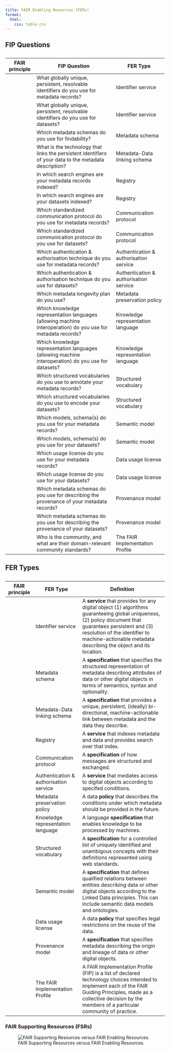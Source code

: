 ```yaml
---
title: FAIR Enabling Resources (FERs)
format: 
  html:
    css: table.css
---
```


## FIP Questions

```{=html}
<table class="fipq">
<caption><span data-qmd="FAIR Implementation Profile (FIP) Questions. Adapted from https://bit.ly/yourFIP."></span></caption>
<thead>
  <tr>
    <th>FAIR principle</th>
    <th>FIP Question</th>
    <th>FER Type</th>
  </tr></thead>
<tbody>
  <tr>
    <td><span data-qmd="{{< var F1 >}}"></span></td>
    <td>What globally unique, persistent, resolvable identifiers do you use for metadata records?</td>
    <td>Identifier service</td>
  </tr>
    <tr>
    <td><span data-qmd="{{< var F1 >}}"></span></td>
    <td>What globally unique, persistent, resolvable identifiers do you use for datasets?</td>
    <td>Identifier service</td>
  </tr>
  <tr>
    <td><span data-qmd="{{< var F2 >}}"></span></td>
    <td>Which metadata schemas do you use for findability?</td>
    <td>Metadata schema</td>
  </tr>
  <tr>
    <td><span data-qmd="{{< var F3 >}}"></span></td>
    <td>What is the technology that links the persistent identifiers of your data to the metadata description?</td>
    <td>Metadata-Data linking schema</td>
  </tr>
  <tr>
    <td><span data-qmd="{{< var F4 >}}"></span></td>
    <td>In which search engines are your metadata records indexed?</td>
    <td>Registry</td>
  </tr>
  <tr>
    <td><span data-qmd="{{< var F4 >}}"></span></td>
    <td>In which search engines are your datasets indexed?</td>
    <td>Registry</td>
  </tr>
  <tr>
    <td><span data-qmd="{{< var A1-1 >}}"></span></td>
    <td>Which standardized communication protocol do you use for metadata records?</td>
    <td>Communication protocol</td>
  </tr>
  <tr>
    <td><span data-qmd="{{< var A1-1 >}}"></span></td>
    <td>Which standardized communication protocol do you use for datasets?</td>
    <td>Communication protocol</td>
  </tr>
  <tr>
    <td><span data-qmd="{{< var A1-2 >}}"></span></td>
    <td>Which authentication & authorisation technique do you use for metadata records?</td>
    <td>Authentication &amp; authorisation service</td>
  </tr>
  <tr>
    <td><span data-qmd="{{< var A1-2 >}}"></span></td>
    <td>Which authentication & authorisation technique do you use for datasets?</td>
    <td>Authentication &amp; authorisation service</td>
  </tr>
  <tr>
    <td><span data-qmd="{{< var A2 >}}"></span></td>
    <td>Which metadata longevity plan do you use?</td>
    <td>Metadata preservation policy</td>
  </tr>
  <tr>
    <td><span data-qmd="{{< var I1 >}}"></span></td>
    <td>Which knowledge representation languages (allowing machine interoperation) do you use for metadata records?</td>
    <td>Knowledge representation language</td>
  </tr>
  <tr>
    <td><span data-qmd="{{< var I1 >}}"></span></td>
    <td>Which knowledge representation languages (allowing machine interoperation) do you use for datasets?</td>
    <td>Knowledge representation language</td>
  </tr>
  <tr>
    <td><span data-qmd="{{< var I2 >}}"></span></td>
    <td>Which structured vocabularies do you use to annotate your metadata records?</td>
    <td>Structured vocabulary</td>
  </tr>
  <tr>
    <td><span data-qmd="{{< var I2 >}}"></span></td>
    <td>Which structured vocabularies do you use to encode your datasets?</td>
    <td>Structured vocabulary</td>
  </tr>
  <tr>
    <td><span data-qmd="{{< var I3 >}}"></span></td>
    <td>Which models, schema(s) do you use for your metadata records?</td>
    <td>Semantic model</td>
  </tr>
  <tr>
    <td><span data-qmd="{{< var I3 >}}"></span></td>
    <td>Which models, schema(s) do you use for your datasets?</td>
    <td>Semantic model</td>
  </tr>
  <tr>
    <td><span data-qmd="{{< var R1-1 >}}"></span></td>
    <td>Which usage license do you use for your metadata records?</td>
    <td>Data usage license</td>
  </tr>
  <tr>
    <td><span data-qmd="{{< var R1-1 >}}"></span></td>
    <td>Which usage license do you use for your datasets?</td>
    <td>Data usage license</td>
  </tr>
  <tr>
    <td><span data-qmd="{{< var R1-2 >}}"></span></td>
    <td>Which metadata schemas do you use for describing the provenance of your metadata records?</td>
    <td>Provenance model</td>
  </tr>
  <tr>
    <td><span data-qmd="{{< var R1-2 >}}"></span></td>
    <td>Which metadata schemas do you use for describing the provenance of your datasets?</td>
    <td>Provenance model</td>
  </tr>
  <tr>
    <td><span data-qmd="{{< var R1-3 >}}"></span></td>
    <td>Who is the community, and what are their domain-relevant community standards?</td>
    <td>The FAIR Implementation Profile</td>
  </tr>
</tbody></table>
```

## FER Types

```{=html}
<table class="fer">
<caption><span data-qmd="FAIR Enabling Resource (FER) Types. Adapted from @3pff_references."></span></caption>
<thead>
  <tr>
    <th>FAIR principle</th>
    <th>FER Type</th>
    <th>Definition</th>
  </tr></thead>
<tbody>
  <tr>
    <td><span data-qmd="{{< var F1 >}}"></span></td>
    <td>Identifier service</td>
    <td>A <b>service</b> that provides for any digital object (1) algorithms guaranteeing global uniqueness, (2) policy document that guarantees persistent and (3) resolution of the identifier to machine-actionable metadata describing the object and its location.</td>
  </tr>
  <tr>
    <td><span data-qmd="{{< var F2 >}}"></span></td>
    <td>Metadata schema</td>
    <td>A <b>specification</b> that specifies the structured representation of metadata describing attributes of data or other digital objects in terms of semantics, syntax and optionality.</td>
  </tr>
  <tr>
    <td><span data-qmd="{{< var F3 >}}"></span></td>
    <td>Metadata-Data linking schema</td>
    <td>A <b>specification</b> that provides a unique, persistent, (ideally) bi-directional, machine-actionable link between metadata and the data they describe.</td>
  </tr>
  <tr>
    <td><span data-qmd="{{< var F4 >}}"></span></td>
    <td>Registry</td>
    <td>A <b>service</b> that indexes metadata and data and provides search over that index.</td>
  </tr>
  <tr>
    <td><span data-qmd="{{< var A1-1 >}}"></span></td>
    <td>Communication protocol</td>
    <td>A <b>specification</b> of how messages are structured and exchanged.</td>
  </tr>
  <tr>
    <td><span data-qmd="{{< var A1-2 >}}"></span></td>
    <td>Authentication &amp; authorisation service</td>
    <td>A <b>service</b> that mediates access to digital objects according to specifed conditions.</td>
  </tr>
  <tr>
    <td><span data-qmd="{{< var A2 >}}"></span></td>
    <td>Metadata preservation policy</td>
    <td>A data <b>policy</b> that describes the conditions under which metadata should be provided in the future.</td>
  </tr>
  <tr>
    <td><span data-qmd="{{< var I1 >}}"></span></td>
    <td>Knowledge representation language</td>
    <td>A language <b>specification</b> that enables knowledge to be processed by machines.</td>
  </tr>
  <tr>
    <td><span data-qmd="{{< var I2 >}}"></span></td>
    <td>Structured vocabulary</td>
    <td>A <b>specification</b> for a controlled list of uniquely identified and unambigous concepts with their definitions represented using web standards.</td>
  </tr>
  <tr>
    <td><span data-qmd="{{< var I3 >}}"></span></td>
    <td>Semantic model</td>
    <td>A <b>specification</b> that defines qualified relations between entities describing data or other digital objects according to the Linked Data principles. This can include semantic data models and ontologies.</td>
  </tr>
  <tr>
    <td><span data-qmd="{{< var R1-1 >}}"></span></td>
    <td>Data usage license</td>
    <td>A data <b>policy</b> that specifies legal restrictions on the reuse of the data.</td>
  </tr>
  <tr>
    <td><span data-qmd="{{< var R1-2 >}}"></span></td>
    <td>Provenance model</td>
    <td>A <b>specification</b> that specifies metadata describing the origin and lineage of data or other digital objects.</td>
  </tr>
  <tr>
    <td><span data-qmd="{{< var R1-3 >}}"></span></td>
    <td>The FAIR Implementation Profile</td>
    <td>A FAIR Implementation Profile (FIP) is a list of declared technology choices intended to implement each of the FAIR Guiding Principles, made as a collective decision by the members of a particular community of practice.</td>
  </tr>
</tbody></table>
```

### FAIR Supporting Resources (FSRs)

![FAIR Supporting Resources versus FAIR Enabling Resources.](_static/img/fsr-new.drawio.svg){#fig-fsr}
